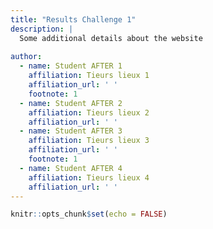 ```yaml
---
title: "Results Challenge 1"
description: |
  Some additional details about the website
  
author:
  - name: Student AFTER 1
    affiliation: Tieurs lieux 1
    affiliation_url: ' '
    footnote: 1
  - name: Student AFTER 2
    affiliation: Tieurs lieux 2
    affiliation_url: ' '
  - name: Student AFTER 3
    affiliation: Tieurs lieux 3
    affiliation_url: ' '
    footnote: 1
  - name: Student AFTER 4
    affiliation: Tieurs lieux 4
    affiliation_url: ' '  
---
```


```r
knitr::opts_chunk$set(echo = FALSE)
```

